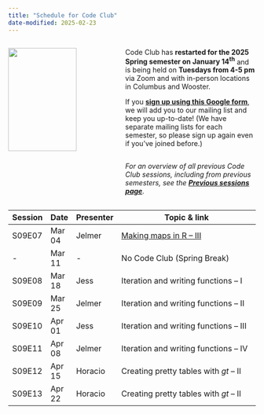 ```yaml
---
title: "Schedule for Code Club"
date-modified: 2025-02-23
---
```


::: columns
::: {.column width="45%"}
![](img/codeclub_logo.png){fig-align="center" width="80%"}
:::

::: {.column width="55%"}
Code Club has **restarted for the 2025 Spring semester on January 14^th^** and
is being held on **Tuesdays from 4-5 pm** via Zoom and with in-person locations in Columbus and Wooster.

If you **[sign up using this Google form](https://forms.gle/eYkMvmJShrcANUrt5)**,
we will add you to our mailing list and keep you up-to-date!
(We have separate mailing lists for each semester, so please sign up again even if you've joined before.)

<hr style="height:1pt; visibility:hidden;" />

*For an overview of all previous Code Club sessions, including from previous semesters,* *see the [**Previous sessions page**](/pages/previous.qmd).*
:::
:::

| Session | Date   | Presenter   | Topic & link                                 |
|---------|--------|-------------|----------------------------------------------|
| S09E07  | Mar 04  | Jelmer     | [Making maps in R -- III](/posts/S09E07_maps_03)                      |
| -       | Mar 11  | -          | No Code Club (Spring Break)                  |
| S09E08  | Mar 18  | Jess       | Iteration and writing functions -- I         |
| S09E09  | Mar 25  | Jelmer     | Iteration and writing functions -- II        |
| S09E10  | Apr 01  | Jess       | Iteration and writing functions -- III       |
| S09E11  | Apr 08  | Jelmer     | Iteration and writing functions -- IV        |
| S09E12  | Apr 15  | Horacio    | Creating pretty tables with _gt_ -- II       |
| S09E13  | Apr 22  | Horacio    | Creating pretty tables with _gt_ -- II       |
